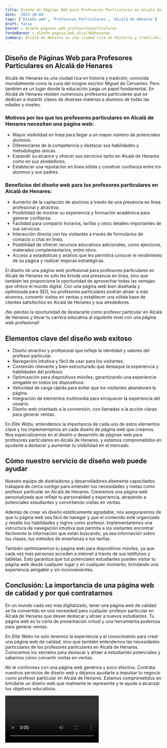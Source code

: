 ```yaml
---
title: Diseño de Páginas Web para Profesores Particulares en Alcalá de Henares
date: '2023-10-04'
tags: ['Diseño web', 'Profesores Particulares', 'Alcalá de Henares']
draft: false
banner : diseño_paginas_web_profesoresparticulares
fondoBanner : diseño_pagina_web_alcaládehenares
summary: Alcalá de Henares es una ciudad rica en historia y tradición, conocida mundialmente como la cuna del insigne escritor Miguel de Cervantes. Pero también es un lugar donde la educación juega un papel fundamental. En Alcalá de Henares residen numerosos profesores particulares que se dedican a impartir clases de diversas materias a alumnos de todas las edades y niveles.
---
```


## Diseño de Páginas Web para Profesores Particulares en Alcalá de Henares

Alcalá de Henares es una ciudad rica en historia y tradición, conocida mundialmente como la cuna del insigne escritor Miguel de Cervantes. Pero también es un lugar donde la educación juega un papel fundamental. En Alcalá de Henares residen numerosos profesores particulares que se dedican a impartir clases de diversas materias a alumnos de todas las edades y niveles.

### Motivos por los que los profesores particulares en Alcalá de Henares necesitan una página web:

- Mayor visibilidad en línea para llegar a un mayor número de potenciales alumnos.
- Diferenciarse de la competencia y destacar sus habilidades y metodologías únicas.
- Expandir su alcance y ofrecer sus servicios tanto en Alcalá de Henares como en sus alrededores.
- Establecer una reputación en línea sólida y construir confianza entre los alumnos y sus padres.

### Beneficios del diseño web para los profesores particulares en Alcalá de Henares:

- Aumento de la captación de alumnos a través de una presencia en línea profesional y atractiva.
- Posibilidad de mostrar su experiencia y formación académica para generar confianza.
- Facilidad para compartir horarios, tarifas y otros detalles importantes de sus servicios.
- Interacción directa con los visitantes a través de formularios de contacto o chat en línea.
- Posibilidad de ofrecer recursos educativos adicionales, como ejercicios, materiales complementarios, entre otros.
- Acceso a estadísticas y análisis que les permitirá conocer el rendimiento de su página y realizar mejoras estratégicas.

El diseño de una página web profesional para profesores particulares en Alcalá de Henares no solo les brinda una presencia en línea, sino que también les proporciona la oportunidad de aprovechar todas las ventajas que ofrece el mundo digital. Con una página web bien diseñada y optimizada para SEO, los profesores particulares podrán atraer a más alumnos, convertir visitas en ventas y establecer una sólida base de clientes satisfechos en Alcalá de Henares y sus alrededores.

¡No pierdas la oportunidad de destacarte como profesor particular en Alcalá de Henares y llevar tu carrera educativa al siguiente nivel con una página web profesional!

<GifSeo />

<Cta />

## Elementos clave del diseño web exitoso

- Diseño atractivo y profesional que refleje la identidad y valores del profesor particular.
- Navegación intuitiva y fácil de usar para los visitantes.
- Contenido relevante y bien estructurado que destaque la experiencia y habilidades del profesor.
- Optimización para dispositivos móviles, garantizando una experiencia amigable en todos los dispositivos.
- Velocidad de carga rápida para evitar que los visitantes abandonen la página.
- Integración de elementos multimedia para enriquecer la experiencia del usuario.
- Diseño web orientado a la conversión, con llamadas a la acción claras para generar ventas.

En *Élite Webs*, entendemos la importancia de cada uno de estos elementos clave y los implementamos en cada diseño de página web que creamos. Nos especializamos en el diseño y desarrollo de páginas web para profesores particulares en Alcalá de Henares, y estamos comprometidos en ayudarte a destacar y aumentar tu visibilidad en el mercado.

## Cómo nuestro servicio de diseño web puede ayudar

Nuestro equipo de diseñadores y desarrolladores altamente capacitados trabajará de cerca contigo para entender tus necesidades y metas como profesor particular en Alcalá de Henares. Crearemos una página web personalizada que refleje tu personalidad y experiencia, atrayendo a potenciales estudiantes y convirtiendo visitas en ventas.

Además de crear un diseño estéticamente agradable, nos aseguraremos de que tu página web sea fácil de navegar y que el contenido esté organizado y resalte tus habilidades y logros como profesor. Implementaremos una estructura de navegación intuitiva que permita a los visitantes encontrar fácilmente la información que están buscando, ya sea información sobre tus clases, tus métodos de enseñanza o tus tarifas.

También optimizaremos tu página web para dispositivos móviles, ya que cada vez más personas acceden a internet a través de sus teléfonos y tabletas. Esto garantiza que tus potenciales estudiantes pueden visitar tu página web desde cualquier lugar y en cualquier momento, brindando una experiencia amigable y sin inconvenientes.

## Conclusión: La importancia de una página web de calidad y por qué contratarnos

En un mundo cada vez más digitalizado, tener una página web de calidad se ha convertido en una necesidad para cualquier profesor particular en Alcalá de Henares que desee destacar y atraer a nuevos estudiantes. Tu página web es tu carta de presentación virtual y una herramienta poderosa para generar ventas.

En *Élite Webs* no solo tenemos la experiencia y el conocimiento para crear una página web de calidad, sino que también entendemos las necesidades particulares de los profesores particulares en Alcalá de Henares. Conocemos los secretos para destacar y atraer a estudiantes potenciales y sabemos cómo convertir visitas en ventas.

No te conformes con una página web genérica y poco efectiva. Contrata nuestros servicios de diseño web y déjanos ayudarte a impulsar tu negocio como profesor particular en Alcalá de Henares. Estamos comprometidos en brindarte un diseño web que realmente te represente y te ayude a alcanzar tus objetivos educativos.

<Video />

<CtaBot job='Profesores Particulares' city='Alcalá de Henares'/>

<Gmaps query='Alcalá de Henares+españa+maps' />